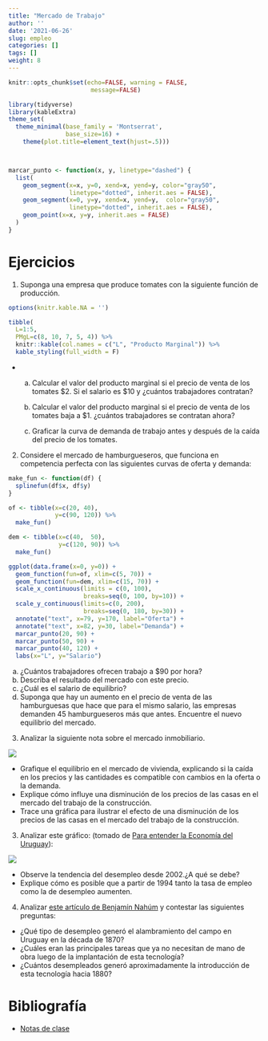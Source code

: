 ```yaml
---
title: "Mercado de Trabajo"
author: ''
date: '2021-06-26'
slug: empleo
categories: []
tags: []
weight: 8
---
```



```r
knitr::opts_chunk$set(echo=FALSE, warning = FALSE,
                       message=FALSE)

library(tidyverse)
library(kableExtra)
theme_set(
  theme_minimal(base_family = 'Montserrat',
                base_size=16) + 
    theme(plot.title=element_text(hjust=.5)))



marcar_punto <- function(x, y, linetype="dashed") {
  list(
    geom_segment(x=x, y=0, xend=x, yend=y, color="gray50",
                 linetype="dotted", inherit.aes = FALSE),
    geom_segment(x=0, y=y, xend=x, yend=y,  color="gray50",
                 linetype="dotted", inherit.aes = FALSE),
    geom_point(x=x, y=y, inherit.aes = FALSE)
  )
}


```

# Ejercicios

<!-- 1. Descargar y graficar las tasas de actividad, desempleo y empleo desde 1975 hasta el último dato disponible. Explicar qué significa cada indicador.  -->

1. Suponga una empresa que produce tomates con la siguiente función de producción.

```r

options(knitr.kable.NA = '')

tibble(
  L=1:5,
  PMgL=c(8, 10, 7, 5, 4)) %>% 
  knitr::kable(col.names = c("L", "Producto Marginal")) %>% 
  kable_styling(full_width = F)
```

-
    a) Calcular el valor del producto marginal si el precio de venta de los tomates \$2. Si el salario es \$10 y ¿cuántos trabajadores contratan?

    b) Calcular el valor del producto marginal si el precio de venta de los tomates baja a \$1. ¿cuántos trabajadores se contratan ahora?

    c) Graficar la curva de demanda de trabajo antes y después de la caída del precio de los tomates.

2. Considere el mercado de hamburgueseros, que funciona en competencia perfecta con las siguientes curvas de oferta y demanda:

```r

make_fun <- function(df) {
  splinefun(df$x, df$y)
}

of <- tibble(x=c(20, 40),
             y=c(90, 120)) %>% 
  make_fun()

dem <- tibble(x=c(40,  50),
              y=c(120, 90)) %>% 
  make_fun()

ggplot(data.frame(x=0, y=0)) + 
  geom_function(fun=of, xlim=c(5, 70)) +
  geom_function(fun=dem, xlim=c(15, 70)) +
  scale_x_continuous(limits = c(0, 100),
                     breaks=seq(0, 100, by=10)) +
  scale_y_continuous(limits=c(0, 200),
                     breaks=seq(0, 180, by=30)) +
  annotate("text", x=79, y=170, label="Oferta") +
  annotate("text", x=82, y=30, label="Demanda") +
  marcar_punto(20, 90) +
  marcar_punto(50, 90) + 
  marcar_punto(40, 120) +
  labs(x="L", y="Salario")


```

a) ¿Cuántos trabajadores ofrecen trabajo a $90 por hora?
b) Describa el resultado del mercado con este precio.
c) ¿Cuál es el salario de equilibrio?
d) Suponga que hay un aumento en el precio de venta de las hamburguesas que hace que para el mismo salario, las empresas demanden 45 hamburgueseros más que antes. Encuentre el nuevo equilibrio del mercado.

3. Analizar la siguiente nota sobre el mercado inmobiliario.

![](mercado_inmuebles.png)

- Grafique el equilibrio en el mercado de vivienda, explicando si la caída en los precios y las cantidades es compatible con cambios en la oferta o la demanda.
- Explique cómo influye una disminución de los precios de las casas en el mercado del trabajo de la construcción.
- Trace una gráfica para ilustrar el efecto de una disminución de los precios de las casas en el mercado del trabajo de la construcción.

3. Analizar este gráfico: (tomado de [Para entender la Economía del Uruguay ](https://www.entenderlaeconomiauy.org/capitulos)):

![](indicadores_cinve.png)

- Observe la tendencia del desempleo desde 2002.¿A qué se debe?
- Explique cómo es posible que a partir de 1994 tanto la tasa de empleo como la de desempleo aumenten.

<!-- 3. Analizar este video de Laura Raffo sobre situación del mercado laboral en 2015: -->

<!-- ```{r, eval=TRUE} -->
<!-- blogdown::shortcode("youtube", "NMejCq1WrZE") -->
<!-- ``` -->

<!--   - ¿Cómo es el desempeño del mercado laboral ese año? -->
<!--   - ¿Qué indicador utiliza para analizar este desempeño?¿Cómo se calcula? -->
<!--   - ¿Cuál es el valor de ese indicador en la actualidad? -->
<!--   - ¿Cuáles son los sectores más afectados por el desempleo? -->
<!--   - ¿Quiénes son las personas más afectadas por este problema? -->
<!--   - ¿A qué se debe esta evolución? -->

4. Analizar [este artículo de Benjamín Nahúm](Enciclopedia_uruguaya_24-14-15.pdf) y contestar las siguientes preguntas:

  - ¿Qué tipo de desempleo generó el alambramiento del campo en Uruguay en la década de 1870?
  - ¿Cuáles eran las principales tareas que ya no necesitan de mano de obra luego de la implantación de esta tecnología?
  - ¿Cuántos desempleados generó aproximadamente la introducción de esta tecnología hacia 1880?


# Bibliografía

- [Notas de clase](https://empleo--diapos-econ.netlify.app)
